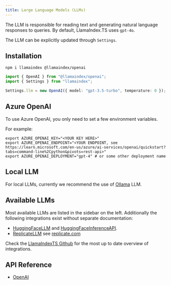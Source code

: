 ```yaml
---
title: Large Language Models (LLMs)
---
```


The LLM is responsible for reading text and generating natural language responses to queries. By default, LlamaIndex.TS uses `gpt-4o`.

The LLM can be explicitly updated through `Settings`.

## Installation

```package-install
npm i llamaindex @llamaindex/openai
```

```typescript
import { OpenAI } from "@llamaindex/openai";
import { Settings } from "llamaindex";

Settings.llm = new OpenAI({ model: "gpt-3.5-turbo", temperature: 0 });
```

## Azure OpenAI

To use Azure OpenAI, you only need to set a few environment variables.

For example:

```
export AZURE_OPENAI_KEY="<YOUR KEY HERE>"
export AZURE_OPENAI_ENDPOINT="<YOUR ENDPOINT, see https://learn.microsoft.com/en-us/azure/ai-services/openai/quickstart?tabs=command-line%2Cpython&pivots=rest-api>"
export AZURE_OPENAI_DEPLOYMENT="gpt-4" # or some other deployment name
```

## Local LLM

For local LLMs, currently we recommend the use of [Ollama](/typescript/framework/modules/models/llms/ollama) LLM.

## Available LLMs

Most available LLMs are listed in the sidebar on the left. Additionally the following integrations exist without separate documentation:

- [HuggingFaceLLM](/docs/api/classes/HuggingFaceLLM) and [HuggingFaceInferenceAPI](/docs/api/classes/HuggingFaceInferenceAPI).
- [ReplicateLLM](/docs/api/classes/ReplicateLLM) see [replicate.com](https://replicate.com/)

Check the [LlamaIndexTS Github](https://github.com/run-llama/LlamaIndexTS) for the most up to date overview of integrations.

## API Reference

- [OpenAI](/docs/api/classes/OpenAI)
